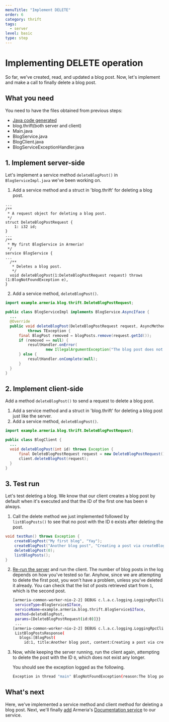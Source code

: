 ```yaml
---
menuTitle: "Implement DELETE"
order: 6
category: thrift
tags:
  - server
level: basic
type: step
---
```


# Implementing DELETE operation

So far, we've created, read, and updated a blog post. Now, let's implement and make a call to finally delete a blog post.

<TutorialSteps current={6} />

## What you need

You need to have the files obtained from previous steps:

- [Java code generated](/tutorials/thrift/blog/define-service#compile-the-thrift-file)
- blog.thrift(both server and client)
- Main.java
- BlogService.java
- BlogClient.java
- BlogServiceExceptionHandler.java

## 1. Implement server-side

Let's implement a service method `deleteBlogPost()` in `BlogServiceImpl.java` we've been working on.

1. Add a service method and a struct in 'blog.thrift' for deleting a blog post.
  ```thrift filename=blog.thrift
  ...
  /**
   * A request object for deleting a blog post.
   */
  struct DeleteBlogPostRequest {
      1: i32 id;
  }
  ...
  /**
   * My first BlogService in Armeria!
   */
  service BlogService {
  ...
    /**
     * Deletes a blog post.
     */
    void deleteBlogPost(1:DeleteBlogPostRequest request) throws (1:BlogNotFoundException e),
  }
  ```
2. Add a service method, `deleteBlogPost()`.
  ```java filename=BlogServiceImpl.java
  import example.armeria.blog.thrift.DeleteBlogPostRequest;

  public class BlogServiceImpl implements BlogService.AsyncIface {
    ...
    @Override
    public void deleteBlogPost(DeleteBlogPostRequest request, AsyncMethodCallback<Void> resultHandler)
            throws TException {
        final BlogPost removed = blogPosts.remove(request.getId());
        if (removed == null) {
            resultHandler.onError(
                    new IllegalArgumentException("The blog post does not exist. ID: " + request.getId()));
        } else {
            resultHandler.onComplete(null);
        }
    }
  }
  ```

## 2. Implement client-side

Add a method `deleteBlogPost()` to send a request to delete a blog post.

1. Add a service method and a struct in 'blog.thrift' for deleting a blog post just like the server.
2. Add a service method, `deleteBlogPost()`.
  ```java filename=BlogClient.java
  import example.armeria.blog.thrift.DeleteBlogPostRequest;

  public class BlogClient {
    ...
    void deleteBlogPost(int id) throws Exception {
        final DeleteBlogPostRequest request = new DeleteBlogPostRequest().setId(id);
        client.deleteBlogPost(request);
    }
  }
  ```

## 3. Test run

Let's test deleting a blog. We know that our client creates a blog post by default when it's executed and that the ID of the first one has been `0` always.

1. Call the delete method we just implemented followed by `listBlogPosts()` to see that no post with the ID `0` exists after deleting the post.
  ```java filename=BlogClient.java
  void testRun() throws Exception {
      createBlogPost("My first blog", "Yay");
      createBlogPost("Another blog post", "Creating a post via createBlogPost().");
      deleteBlogPost(0);
      listBlogPosts();
  }
  ```
2. [Re-run the server](/tutorials/thrift/blog/create-server#7-test-run) and run the client. The number of blog posts in the log depends on how you've tested so far. Anyhow, since we are attempting to delete the first post, you won't have a problem, unless you've deleted it already. You can check that the list of posts retrieved start from `1`, which is the second post.
   ```bash
   [armeria-common-worker-nio-2-2] DEBUG c.l.a.c.logging.LoggingRpcClient - ... { ... , content=DefaultRpcRequest{
    serviceType=BlogService$Iface, 
    serviceName=example.armeria.blog.thrift.BlogService$Iface, 
    method=deleteBlogPost, 
    params=[DeleteBlogPostRequest(id:0)]}}
    ...
   [armeria-common-worker-nio-2-2] DEBUG c.l.a.c.logging.LoggingRpcClient - ... { ... , content=CompletableRpcResponse{
    ListBlogPostsResponse(
      blogs:[BlogPost(
        id:1, title:Another blog post, content:Creating a post via createBlogPost()., createdAt:1677145864108, modifiedAt:1677145864108)])}}
   ```
4. Now, while keeping the server running, run the client again, attempting to delete the post with the ID `0`, which does not exist any longer.
   
   You should see the exception logged as the following.
   ```bash
   Exception in thread "main" BlogNotFoundException(reason:The blog post does not exist. ID: 0)
   ```

## What's next

Here, we've implemented a service method and client method for deleting a blog post. Next, we'll finally [add](/tutorials/thrift/blog/add-docservice) Armeria's [Documentation service](/docs/server-docservice) to our service.

<TutorialSteps current={6} />
